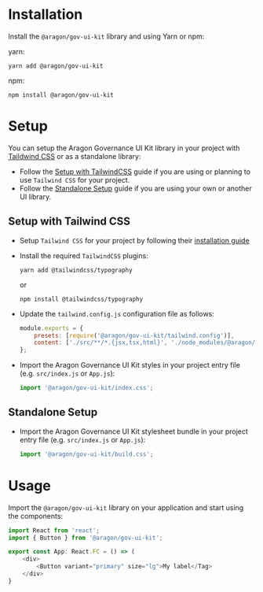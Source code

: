 
<Meta title="Docs/Installation" />

# Installation

Install the `@aragon/gov-ui-kit` library and using Yarn or npm:

yarn:

```shell
yarn add @aragon/gov-ui-kit
```

npm:

```shell
npm install @aragon/gov-ui-kit
```

# Setup

You can setup the Aragon Governance UI Kit library in your project with [Taildwind CSS](https://tailwindcss.com) or as a
standalone library:

-   Follow the [Setup with TailwindCSS](#setup-with-tailwindcss) guide if you are using or planning to use
    `Tailwind CSS` for your project.
-   Follow the [Standalone Setup](#standalone-setup) guide if you are using your own or another UI library.

## Setup with Tailwind CSS

-   Setup `Tailwind CSS` for your project by following their
    [installation guide](https://tailwindcss.com/docs/installation)

-   Install the required `TailwindCSS` plugins:

    ```shell
    yarn add @tailwindcss/typography
    ```

    or

    ```shell
    npm install @tailwindcss/typography
    ```

-   Update the `tailwind.config.js` configuration file as follows:

    ```javascript
    module.exports = {
        presets: [require('@aragon/gov-ui-kit/tailwind.config')],
        content: ['./src/**/*.{jsx,tsx,html}', './node_modules/@aragon/gov-ui-kit/**/*.js'],
    };
    ```

-   Import the Aragon Governance UI Kit styles in your project entry file (e.g. `src/index.js` or `App.js`):

    ```typescript
    import '@aragon/gov-ui-kit/index.css';
    ```

## Standalone Setup

-   Import the Aragon Governance UI Kit stylesheet bundle in your project entry file (e.g. `src/index.js` or `App.js`):

    ```typescript
    import '@aragon/gov-ui-kit/build.css';
    ```

# Usage

Import the `@aragon/gov-ui-kit` library on your application and start using the components:

```typescript
import React from 'react';
import { Button } from '@aragon/gov-ui-kit';

export const App: React.FC = () => (
    <div>
        <Button variant="primary" size="lg">My label</Tag>
    </div>
}
```
